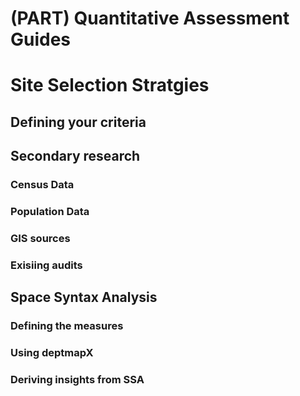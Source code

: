 # (PART) Quantitative Assessment Guides {-} 

# Site Selection Stratgies

## Defining your criteria

## Secondary research

### Census Data

### Population Data

### GIS sources

### Exisiing audits

## Space Syntax Analysis

### Defining the measures

### Using deptmapX

### Deriving insights from SSA

